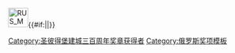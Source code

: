 [[File:RUS Medal In Commemoration of the 300th Anniversary of Saint Petersburg ribbon.svg|40px|link=圣彼得堡建城三百周年奖章]]{{#if:{{{nocat|}}}{{NAMESPACE}}||[[Category:圣彼得堡建城三百周年奖章获得者]]}}<noinclude>{{doc}}[[Category:俄罗斯奖项模板]]</noinclude>